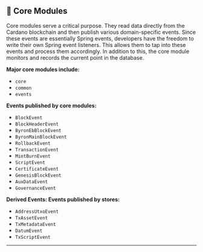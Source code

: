 
##  🧱 Core Modules

Core modules serve a critical purpose. They read data directly from the Cardano blockchain and then publish various domain-specific events. Since these events are essentially Spring events, developers have the freedom to write their own Spring event listeners. This allows them to tap into these events and process them accordingly. In addition to this, the core module monitors and records the current point in the database.

**Major core modules include:**

- `core`  
- `common`  
- `events`

**Events published by core modules:**

- `BlockEvent`  
- `BlockHeaderEvent`  
- `ByronEbBlockEvent`  
- `ByronMainBlockEvent`  
- `RollbackEvent`  
- `TransactionEvent`  
- `MintBurnEvent`  
- `ScriptEvent`  
- `CertificateEvent`  
- `GenesisBlockEvent`  
- `AuxDataEvent`  
- `GovernanceEvent`

**Derived Events: Events published by stores:**

- `AddressUtxoEvent`  
- `TxAssetEvent`  
- `TxMetadataEvent`  
- `DatumEvent`  
- `TxScriptEvent`

---
